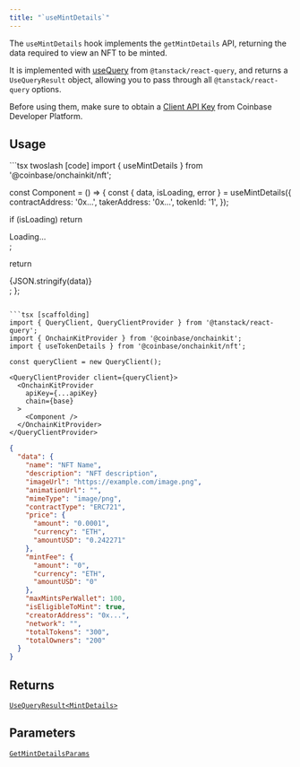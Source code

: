 ```yaml
---
title: "`useMintDetails`"
---
```



The `useMintDetails` hook implements the `getMintDetails` API, returning the data required to view an NFT to be minted.

It is implemented with [useQuery](https://tanstack.com/query/latest/docs/framework/react/reference/useQuery) from `@tanstack/react-query`, and returns a `UseQueryResult` object, allowing you to pass through all `@tanstack/react-query` options.

Before using them, make sure to obtain a [Client API Key](https://portal.cdp.coinbase.com/projects/api-keys/client-key) from Coinbase Developer Platform.

## Usage

<CodeGroup>
```tsx twoslash [code]
import { useMintDetails } from '@coinbase/onchainkit/nft';

const Component = () => {
  const { data, isLoading, error } = useMintDetails({
    contractAddress: '0x...',
    takerAddress: '0x...',
    tokenId: '1',
  });

  if (isLoading) return <div>Loading...</div>;
  
  return <div>{JSON.stringify(data)}</div>;
};
```

```tsx [scaffolding]
import { QueryClient, QueryClientProvider } from '@tanstack/react-query';
import { OnchainKitProvider } from '@coinbase/onchainkit';
import { useTokenDetails } from '@coinbase/onchainkit/nft';

const queryClient = new QueryClient();

<QueryClientProvider client={queryClient}>
  <OnchainKitProvider
    apiKey={...apiKey}
    chain={base}
  >
    <Component />
  </OnchainKitProvider>
</QueryClientProvider>
```


```json [return value]
{
  "data": {
    "name": "NFT Name",
    "description": "NFT description",
    "imageUrl": "https://example.com/image.png",
    "animationUrl": "",
    "mimeType": "image/png",
    "contractType": "ERC721",
    "price": {
      "amount": "0.0001",
      "currency": "ETH",
      "amountUSD": "0.242271"
    },
    "mintFee": {
      "amount": "0",
      "currency": "ETH",
      "amountUSD": "0"
    },
    "maxMintsPerWallet": 100,
    "isEligibleToMint": true,
    "creatorAddress": "0x...",
    "network": "",
    "totalTokens": "300",
    "totalOwners": "200"
  }
}
```
</CodeGroup>

## Returns

[`UseQueryResult<MintDetails>`](/builderkits/onchainkit/api/types#getmintdetailsresponse)

## Parameters

[`GetMintDetailsParams`](/builderkits/onchainkit/api/types#getmintdetailsparams)
